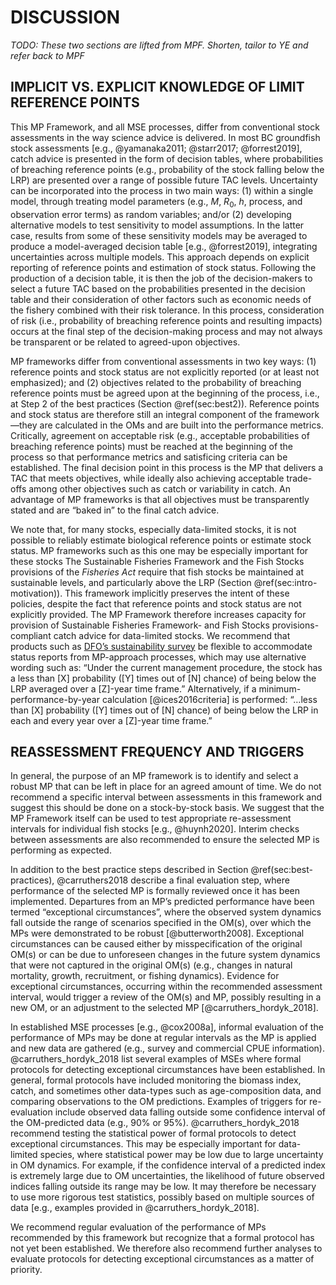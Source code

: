# DISCUSSION {#sec:discussion}

*TODO: These two sections are lifted from MPF. Shorten, tailor to YE and refer back to MPF*

## IMPLICIT VS. EXPLICIT KNOWLEDGE OF LIMIT REFERENCE POINTS {#sec:discussion-implicit}

This MP Framework, and all MSE processes, differ from conventional stock assessments in the way science advice is delivered.
In most BC groundfish stock assessments [e.g., @yamanaka2011; @starr2017; @forrest2019], catch advice is presented in the form of decision tables, where probabilities of breaching reference points (e.g., probability of the stock falling below the LRP) are presented over a range of possible future TAC levels.
Uncertainty can be incorporated into the process in two main ways: (1) within a single model, through treating model parameters (e.g., $M$, $R_0$, $h$, process, and observation error terms) as random variables; and/or (2) developing alternative models to test sensitivity to model assumptions.
In the latter case, results from some of these sensitivity models may be averaged to produce a model-averaged decision table [e.g., @forrest2019], integrating uncertainties across multiple models.
This approach depends on explicit reporting of reference points and estimation of stock status.
Following the production of a decision table, it is then the job of the decision-makers to select a future TAC based on the probabilities presented in the decision table and their consideration of other factors such as economic needs of the fishery combined with their risk tolerance.
In this process, consideration of risk (i.e., probability of breaching reference points and resulting impacts) occurs at the final step of the decision-making process and may not always be transparent or be related to agreed-upon objectives.

MP frameworks differ from conventional assessments in two key ways: (1) reference points and stock status are not explicitly reported (or at least not emphasized); and (2) objectives related to the probability of breaching reference points must be agreed upon at the beginning of the process, i.e., at Step 2 of the best practices (Section \@ref(sec:best2)).
Reference points and stock status are therefore still an integral component of the framework---they are calculated in the OMs and are built into the performance metrics.
Critically, agreement on acceptable risk (e.g., acceptable probabilities of breaching reference points) must be reached at the beginning of the process so that performance metrics and satisficing criteria can be established.
The final decision point in this process is the MP that delivers a TAC that meets objectives, while ideally also achieving acceptable trade-offs among other objectives such as catch or variability in catch.
An advantage of MP frameworks is that all objectives must be transparently stated and are "baked in" to the final catch advice.

We note that, for many stocks, especially data-limited stocks, it is not possible to reliably estimate biological reference points or estimate stock status.
MP frameworks such as this one may be especially important for these stocks
The Sustainable Fisheries Framework and the Fish Stocks provisions of the *Fisheries Act* require that fish stocks be maintained at sustainable levels, and particularly above the LRP (Section \@ref(sec:intro-motivation)).
This framework implicitly preserves the intent of these policies, despite the fact that reference points and stock status are not explicitly provided.
The MP Framework therefore increases capacity for provision of Sustainable Fisheries Framework- and Fish Stocks provisions-compliant catch advice for data-limited stocks.
We recommend that products such as [DFO's sustainability survey](https://www.dfo-mpo.gc.ca/reports-rapports/regs/sff-cpd/survey-sondage/index-en.html) be flexible to accommodate status reports from MP-approach processes, which may use alternative wording such as: "Under the current management procedure, the stock has a less than [X] probability ([Y] times out of [N] chance) of being below the LRP averaged over a [Z]-year time frame."
Alternatively, if a minimum-performance-by-year calculation [@ices2016criteria] is performed: "...less than [X] probability ([Y] times out of [N] chance) of being below the LRP in each and every year over a [Z]-year time frame."

## REASSESSMENT FREQUENCY AND TRIGGERS {#sec:discussion-triggers}

In general, the purpose of an MP framework is to identify and select a robust MP that can be left in place for an agreed amount of time.
We do not recommend a specific interval between assessments in this framework and suggest this should be done on a stock-by-stock basis.
We suggest that the MP Framework itself can be used to test appropriate re-assessment intervals for individual fish stocks [e.g., @huynh2020].
Interim checks between assessments are also recommended to ensure the selected MP is performing as expected.

In addition to the best practice steps described in Section \@ref(sec:best-practices), @carruthers2018 describe a final evaluation step, where performance of the selected MP is formally reviewed once it has been implemented.
Departures from an MP's predicted performance have been termed "exceptional circumstances", where the observed system dynamics fall outside the range of scenarios specified in the OM(s), over which the MPs were demonstrated to be robust [@butterworth2008].
Exceptional circumstances can be caused either by misspecification of the original OM(s) or can be due to unforeseen changes in the future system dynamics that were not captured in the original OM(s) (e.g., changes in natural mortality, growth, recruitment, or fishing dynamics).
Evidence for exceptional circumstances, occurring within the recommended assessment interval, would trigger a review of the OM(s) and MP, possibly resulting in a new OM, or an adjustment to the selected MP [@carruthers_hordyk_2018].

In established MSE processes [e.g., @cox2008a], informal evaluation of the performance of MPs may be done at regular intervals as the MP is applied and new data are gathered (e.g., survey and commercial CPUE information).
@carruthers_hordyk_2018 list several examples of MSEs where formal protocols for detecting exceptional circumstances have been established.
In general, formal protocols have included monitoring the biomass index, catch, and sometimes other data-types such as age-composition data, and comparing observations to the OM predictions.
Examples of triggers for re-evaluation include observed data falling outside some confidence interval of the OM-predicted data (e.g., 90% or 95%).
@carruthers_hordyk_2018 recommend testing the statistical power of formal protocols to detect exceptional circumstances.
This may be especially important for data-limited species, where statistical power may be low due to large uncertainty in OM dynamics.
For example, if the confidence interval of a predicted index is extremely large due to OM uncertainties, the likelihood of future observed indices falling outside its range may be low.
It may therefore be necessary to use more rigorous test statistics, possibly based on multiple sources of data [e.g., examples provided in @carruthers_hordyk_2018].

We recommend regular evaluation of the performance of MPs recommended by this framework but recognize that a formal protocol has not yet been established.
We therefore also recommend further analyses to evaluate protocols for detecting exceptional circumstances as a matter of priority.

